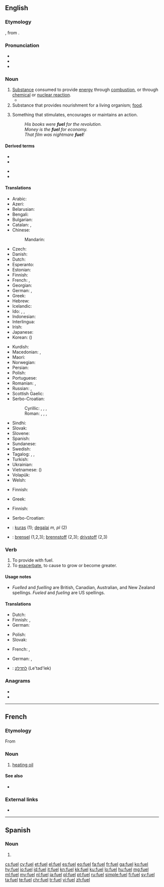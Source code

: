 ==English==
{{projectlink|wikipedia}}

===Etymology===
{{etyl|fro|en}} {{m|fro|fouaille}}, from {{m|fro|feu||fire}}.

===Pronunciation===
* {{IPA|/ˈfjuːəl̩/|lang=en}}
* {{rhymes|ʊəl|lang=en}}
* {{audio|en-uk-fuel.ogg|Audio (UK)|lang=en}}

===Noun===
{{en-noun}}

# [[substance|Substance]] consumed to provide [[energy]] through [[combustion]], or through [[chemical]] or [[nuclear reaction]].
#* {{quote-book|year=2006|author=[[w:Edwin Black|Edwin Black]]
|title=Internal Combustion
|chapter=2|url=http://openlibrary.org/works/OL4103950W
|passage=More than a mere source of Promethean sustenance to thwart the cold and cook one's meat, wood was quite simply mankind's first industrial and manufacturing '''fuel'''.}}
# Substance that provides nourishment for a living organism; [[food]].
# {{label|en|figuratively}} Something that stimulates, encourages or maintains an action.
#: ''His books were '''fuel''' for the revolution.''
#: ''Money is the '''fuel''' for economy.''
#: ''That film was nightmare '''fuel'''!''

====Derived terms====
{{der-top}}
* {{l|en|fossil fuel}}
* {{l|en|fuel cell}}
{{der-mid}}
* {{l|en|nuclear fuel}}
* {{l|en|solid fuel}}
{{der-bottom}}

====Translations====
{{trans-top|substance consumed to provide energy}}
* Arabic: {{t|ar|وَقُود|m}}
* Azeri: {{t+|az|yanacaq}}
* Belarusian: {{t|be|паліва|n|tr=páliva|sc=Cyrl}}
* Bengali: {{t|bn|জ্বালানি|tr=jbālāni|sc=Beng}}
* Bulgarian: {{t+|bg|гориво|n|tr=górivo|sc=Cyrl}}
* Catalan: {{t|ca|carburant|m}}, {{t+|ca|combustible|m}}
* Chinese:
*: Mandarin: {{t+|cmn|燃料|tr=ránliào|sc=Hani}}
* Czech: {{t+|cs|palivo|n}}
* Danish: {{t|da|brændstof}}
* Dutch: {{t+|nl|brandstof|m|f}}
* Esperanto: {{t|eo|brulaĵo}}
* Estonian: {{t|et|kütus}}
* Finnish: {{t+|fi|polttoaine}}
* French: {{t+|fr|carburant|m}}, {{t+|fr|combustible}}
* Georgian: {{t|ka|საწვავი}}
* German: {{t+|de|Brennstoff|m}}, {{t+|de|Treibstoff|m}}
* Greek: {{t+|el|καύσιμο|n}}
* Hebrew: {{t+|he|דלק|m|tr=délek}}
* Icelandic: {{t|is|eldsneyti|n}}
* Ido: {{t+|io|fuelo}}, {{t+|io|kombusteblajo}}, {{t+|io|karburanto}}
* Indonesian: {{t+|id|bahan bakar}}
* Interlingua: {{t|ia|combustibile}}
* Irish: {{t+|ga|breosla|m}}
* Japanese: {{t+|ja|燃料|tr=ねんりょう, nenryō|sc=Jpan}}
* Korean: {{t+|ko|연료|sc=Kore}} ({{t+|ko|燃料|sc=Kore}})
{{trans-mid}}
* Kurdish: {{t+|ku|mazot|sc=ku-Arab}}
* Macedonian: {{t|mk|гориво|n|tr=górivo}}, {{t|mk|огрев|m|tr=ógrev}}
* Maori: {{t|mi|kora}}
* Norwegian: {{t+|no|drivstoff}}
* Persian: {{t+|fa|سوخت|tr=suxt|sc=fa-Arab}}
* Polish: {{t+|pl|paliwo}}
* Portuguese: {{t+|pt|combustível|m}}
* Romanian: {{t+|ro|combustibil|m}}, {{t+|ro|carburant|m}}
* Russian: {{t+|ru|то́пливо|n}}, {{t+|ru|горю́чее|n}}
* Scottish Gaelic: {{t|gd|connadh|m}}
* Serbo-Croatian:
*: Cyrillic: {{t|sh|паливо|n}}, {{t|sh|гориво|n}}, {{t|sh|огрев|m}}, {{t|sh|топливо|n}}
*: Roman: {{t|sh|palivo|n}}, {{t+|sh|gorivo|n}}, {{t|sh|ogrev|m}}, {{t|sh|toplivo|n}}
* Sindhi: {{t|sd|ٻارڻُ|tr=Baarann-u|sc=sd-Arab}}
* Slovak: {{t|sk|palivo|n}}
* Slovene: {{t+|sl|gorivo|n}}
* Spanish: {{t+|es|combustible|m}}
* Sundanese: {{t|su|suluh}}
* Swedish: {{t+|sv|bränsle|n}}
* Tagalog: {{t|tl|panggatong}}, {{t|tl|pampasiklab}}, {{t|tl|gatong}}
* Turkish: {{t+|tr|yakıt}}
* Ukrainian: {{t|uk|паливо|n|tr=pályvo|sc=Cyrl}}
* Vietnamese: {{t+|vi|nhiên liệu}} ({{t+|vi|燃料}})
* Volapük: {{t+|vo|filamastöf}}
* Welsh: {{t+|cy|tanwydd|m}}
{{trans-bottom}}

{{trans-top|substance that provides nourishment}}
* Finnish: {{t+|fi|ravinto}}
{{trans-mid}}
* Greek: {{t+|el|τροφή|f}}
{{trans-bottom}}

{{trans-top|figurative: something that stimulates}}
* Finnish: {{t|fi|käyttövoima}}
{{trans-mid}}
{{trans-bottom}}

<!--Remove this table once all of the translations below have been moved into the tables above.-->
{{checktrans-top}}
* Serbo-Croatian: {{t-check|sh|gȍrīvo|n}}
* {{ttbc|lt}}: [[kuras]] {{g|m}} (1); [[degalai]] ''m, pl'' (2)
* {{ttbc|no}}: [[brensel]] {{g|n}} (1,2,3); [[brennstoff]] {{g|n}} (2,3); [[drivstoff]] {{g|n}} (2,3)
{{trans-mid}}
{{trans-bottom}}

===Verb===
{{en-verb|fuels|fueling|pres_ptc2=fuelling|fueled|past2=fuelled}}

# To provide with fuel.
# To [[exacerbate]], to cause to grow or become greater.

====Usage notes====
* ''Fuelled'' and ''fuelling'' are British, Canadian, Australian, and New Zealand spellings. ''Fueled'' and ''fueling'' are US spellings.

====Translations====
{{trans-top|to provide with fuel}}
* Dutch: {{t+|nl|tanken}}
* Finnish: {{t+|fi|tankata}}, {{t|fi|täyttää polttoaineella}}
* German: {{t|de|betanken}}
{{trans-mid}}
* Polish: {{t+|pl|tankować}}
* Slovak: {{t|sk|tankovať}}
{{trans-bottom}}

{{trans-top|to exacerbate, to cause to grow or become greater}}
* French: {{t+|fr|alimenter}}, {{t+|fr|attiser}}
{{trans-mid}}
* German: {{t|de|anheizen}}, {{t+|de|schüren}}
{{trans-bottom}}

{{checktrans-top}}
* {{ttbc|he}}: [[לתדלק]] (Le'tad'lek)
{{trans-bottom}}

===Anagrams===
* {{l|en|flue}}
* {{l|en|fule}}

----

==French==

===Etymology===
From {{etyl|en|fr}}

===Noun===
{{fr-noun|m}}

# [[heating oil]]

====See also====
* {{l|fr|fioul}}

===External links===
* {{R:TLFi}}
----
==Spanish==

===Noun===
{{es-noun|m|es}}

# {{l|en|fuel oil}}

[[cs:fuel]]
[[cy:fuel]]
[[et:fuel]]
[[el:fuel]]
[[es:fuel]]
[[eo:fuel]]
[[fa:fuel]]
[[fr:fuel]]
[[ga:fuel]]
[[ko:fuel]]
[[hy:fuel]]
[[io:fuel]]
[[id:fuel]]
[[it:fuel]]
[[kn:fuel]]
[[kk:fuel]]
[[ku:fuel]]
[[lo:fuel]]
[[hu:fuel]]
[[mg:fuel]]
[[ml:fuel]]
[[my:fuel]]
[[nl:fuel]]
[[ja:fuel]]
[[pl:fuel]]
[[pt:fuel]]
[[ru:fuel]]
[[simple:fuel]]
[[fi:fuel]]
[[sv:fuel]]
[[ta:fuel]]
[[te:fuel]]
[[chr:fuel]]
[[tr:fuel]]
[[vi:fuel]]
[[zh:fuel]]